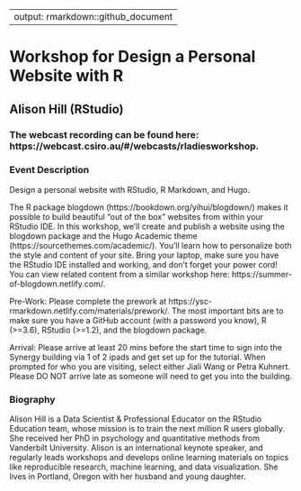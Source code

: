 
---
output: rmarkdown::github_document
---

<!-- README.md is generated from README.Rmd. Please edit that file -->

# Workshop for Design a Personal Website with R
## Alison Hill (RStudio)
### The webcast recording can be found here: https://webcast.csiro.au/#/webcasts/rladiesworkshop.

### Event Description

Design a personal website with RStudio, R Markdown, and Hugo.

The R package blogdown (https://bookdown.org/yihui/blogdown/) makes it possible to build beautiful "out of the box" websites from within your RStudio IDE. In this workshop, we'll create and publish a website using the blogdown package and the Hugo Academic theme (https://sourcethemes.com/academic/). You'll learn how to personalize both the style and content of your site. Bring your laptop, make sure you have the RStudio IDE installed and working, and don't forget your power cord! You can view related content from a similar workshop here: https://summer-of-blogdown.netlify.com/.

Pre-Work: Please complete the prework at https://ysc-rmarkdown.netlify.com/materials/prework/. The most important bits are to make sure you have a GitHub account (with a password you know), R (>=3.6), RStudio (>=1.2), and the blogdown package.

Arrival: Please arrive at least 20 mins before the start time to sign into the Synergy building via 1 of 2 ipads and get set up for the tutorial. When prompted for who you are visiting, select either Jiali Wang or Petra Kuhnert. Please DO NOT arrive late as someone will need to get you into the building.

### Biography

Alison Hill is a Data Scientist & Professional Educator on the RStudio Education team, whose mission is to train the next million R users globally. She received her PhD in psychology and quantitative methods from Vanderbilt University. Alison is an international keynote speaker, and regularly leads workshops and develops online learning materials on topics like reproducible research, machine learning, and data visualization. She lives in Portland, Oregon with her husband and young daughter.






